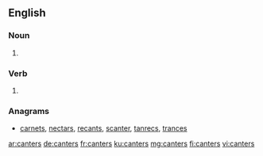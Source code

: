 ==English==

===Noun===
{{head|en|noun plural form}}

# {{plural of|canter|lang=en}}

===Verb===
{{head|en|verb form}}

# {{en-third-person singular of|canter}}

===Anagrams===
* [[carnets#English|carnets]], [[nectars#English|nectars]], [[recants#English|recants]], [[scanter#English|scanter]], [[tanrecs#English|tanrecs]], [[trances#English|trances]]

[[ar:canters]]
[[de:canters]]
[[fr:canters]]
[[ku:canters]]
[[mg:canters]]
[[fi:canters]]
[[vi:canters]]